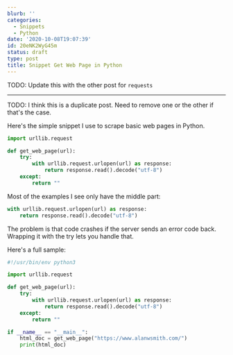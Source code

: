 ```yaml
---
blurb: ''
categories:
  - Snippets
  - Python
date: '2020-10-08T19:07:39'
id: 20eNK2WyG45m
status: draft
type: post
title: Snippet Get Web Page in Python
---
```


TODO: Update this with the other post for `requests`

---

TODO: I think this is a duplicate post. Need to remove one or the other if that's the case.



Here's the simple snippet I use to scrape basic web pages in Python.

```python
import urllib.request

def get_web_page(url):
    try:
        with urllib.request.urlopen(url) as response:
            return response.read().decode("utf-8")
    except:
        return ""
```

Most of the examples I see only have the middle part:

```python
with urllib.request.urlopen(url) as response:
	return response.read().decode("utf-8")
```

The problem is that code crashes if the server sends an error code back. Wrapping it with the try lets you handle that. 

Here's a full sample:

```python
#!/usr/bin/env python3

import urllib.request

def get_web_page(url):
    try:
        with urllib.request.urlopen(url) as response:
            return response.read().decode("utf-8")
    except:
        return ""

if __name__ == "__main__":
    html_doc = get_web_page("https://www.alanwsmith.com/")
    print(html_doc)
```
